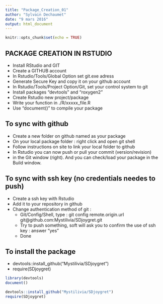 ```yaml
---
title: "Package_Creation_01"
author: "Sylvain Dechaumet"
date: "9 mars 2016"
output: html_document
---
```


```r
knitr::opts_chunk$set(echo = TRUE)
```

## PACKAGE CREATION IN RSTUDIO
- Install RStudio and GIT
- Create a GITHUB account
- In Rstudio/Tools/Global Option set git.exe adress
- Generate Secure Key and copy it on your github account
- In Rstudio/Tools/Project Option/Git, set your control system to git
- Install packages "devtools" and "roxygen2"
- Create Rstudio new project/package
- Write your function in ./R/xxxxx_file.R
- Use "document()" to compile your package

## To sync with github
- Create a new folder on github named as your package
- On your local package folder : right click and open git shell
- Follow instructions on site to link your local folder to github
- In Rstudio you can now push or pull your commit (version/revision)
- in the Git window (right). And you can check/load your package in the Build window.

## To sync with ssh key (no credentials needes to push)
- Create a ssh key with Rstudio
- Add it to your repository in github
- Change authentication method of git :
  - Git/Config/Shell, type : git config remote.origin.url git@github.com:Mystilivia/SDjoygret.git
  - Try to push something, soft will ask you to confirm the use of ssh key : answer "yes"
  - Done

## To install the package
- devtools::install_github("Mystilivia/SDjoygret")
- require(SDjoygret)

```r
library(devtools)
document()
```

```r
devtools::install_github("Mystilivia/SDjoygret")
require(SDjoygret)
```




